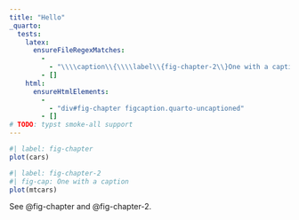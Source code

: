 ```yaml
---
title: "Hello"
_quarto:
  tests:
    latex:
      ensureFileRegexMatches:
        - 
          - "\\\\caption\\{\\\\label\\{fig-chapter-2\\}One with a caption\\}"
        - []
    html:
      ensureHtmlElements:
        - 
          - "div#fig-chapter figcaption.quarto-uncaptioned"
        - []
# TODO: typst smoke-all support
---
```


```r
#| label: fig-chapter
plot(cars)
```

```r
#| label: fig-chapter-2
#| fig-cap: One with a caption
plot(mtcars)
```


See @fig-chapter and @fig-chapter-2.